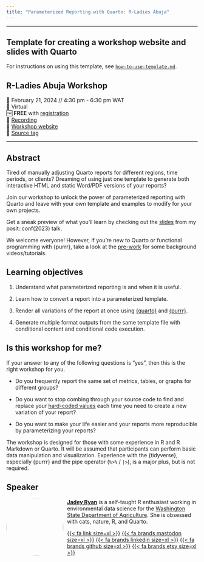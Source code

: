 ```yaml
---
title: "Parameterized Reporting with Quarto: R-Ladies Abuja"
---
```


------------------------------------------------------------------------

::: callout-important
# Template for creating a workshop website and slides with Quarto

For instructions on using this template, see [`how-to-use-template.md`](https://github.com/jadeynryan/workshop-template/blob/main/how-to-use-template.md).
:::

<!-- ::: callout-important -->
<!-- This workshop is currently being updated. Materials, links, exercises subject to change. -->
<!-- ::: -->

## R-Ladies Abuja Workshop

📆 February 21, 2024 // 4:30 pm - 6:30 pm WAT  
🏨 Virtual  
🆓 **FREE** with [registration](https://www.meetup.com/rladies-abuja/events/298688371/)  
🎥 [Recording](https://youtu.be/kQn82pa04jQ?si=Ksvdp0Hdgs1crOD0)  
🏡 [Workshop website](https://jadeyryan.quarto.pub/rladies-abuja-quarto-params)  
🔖 [Source tag](https://github.com/jadeynryan/parameterized-quarto-workshop/releases/tag/rladies-abuja)

------------------------------------------------------------------------

## Abstract

Tired of manually adjusting Quarto reports for different regions, time periods, or clients? Dreaming of using just one template to generate both interactive HTML and static Word/PDF versions of your reports?

Join our workshop to unlock the power of parameterized reporting with Quarto and leave with your own template and examples to modify for your own projects.

Get a sneak preview of what you'll learn by checking out the [slides](https://jadeyryan.com/talks/2023-09-25_posit_parameterized-quarto/) from my posit::conf(2023) talk.

We welcome everyone! However, if you're new to Quarto or functional programming with {purrr}, take a look at the [pre-work](prework.html#sec-quarto-purrr) for some background videos/tutorials.

## Learning objectives

1.  Understand what parameterized reporting is and when it is useful.

2.  Learn how to convert a report into a parameterized template.

3.  Render all variations of the report at once using [{quarto}](https://quarto-dev.github.io/quarto-r/) and [{purrr}](https://purrr.tidyverse.org/).

4.  Generate multiple format outputs from the same template file with conditional content and conditional code execution.

## Is this workshop for me?

If your answer to any of the following questions is "yes", then this is the right workshop for you.

-   Do you frequently report the same set of metrics, tables, or graphs for different groups?

-   Do you want to stop combing through your source code to find and replace your [hard-coded values](https://www.bloomtech.com/article/what-is-hard-coding) each time you need to create a new variation of your report?

-   Do you want to make your life easier and your reports more reproducible by parameterizing your reports?

The workshop is designed for those with some experience in R and R Markdown or Quarto. It will be assumed that participants can perform basic data manipulation and visualization. Experience with the {tidyverse}, especially {purrr} and the pipe operator (`%>%` / `|>`), is a major plus, but is not required.

## Speaker

![](images/jadey.jpg){style="float:left;padding: 0 10px 0 0; border-radius:50%" fig-alt="Headshot of Jadey Ryan" width="150"} [**Jadey Ryan**](https://jadeyryan.com) is a self-taught R enthusiast working in environmental data science for the [Washington State Department of Agriculture](https://agr.wa.gov/AgScience). She is obsessed with cats, nature, R, and Quarto.

[{{< fa link size=xl >}}](https://jadeyryan.com) [{{< fa brands mastodon size=xl >}}](https://fosstodon.org/@jadeynryan) [{{< fa brands linkedin size=xl >}}](https://www.linkedin.com/in/jadey-ryan) [{{< fa brands github size=xl >}}](https://github.com/jadeynryan/) [{{< fa brands etsy size=xl >}}](https://thecodingcats.etsy.com/)
